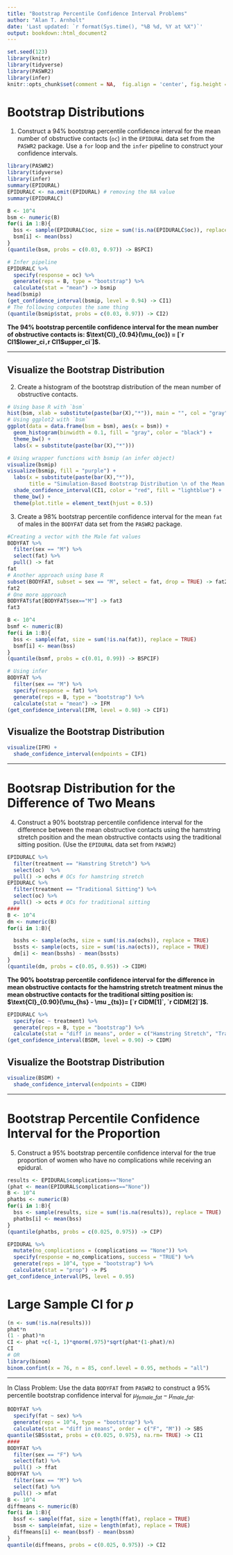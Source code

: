 ```yaml
---
title: "Bootstrap Percentile Confidence Interval Problems"
author: "Alan T. Arnholt"
date: 'Last updated: `r format(Sys.time(), "%B %d, %Y at %X")`'
output: bookdown::html_document2
---
```


```r
set.seed(123)
library(knitr)
library(tidyverse)
library(PASWR2)
library(infer)
knitr::opts_chunk$set(comment = NA,  fig.align = 'center', fig.height = 5, fig.width = 5, prompt = FALSE, highlight = TRUE, tidy = FALSE, warning = FALSE, message = FALSE)
```

# Bootstrap Distributions

1. Construct a 94% bootstrap percentile confidence interval for the mean number of obstructive contacts (`oc`) in the `EPIDURAL` data set from the `PASWR2` package.  Use a `for` loop and the `infer` pipeline to construct your confidence intervals.  

```r
library(PASWR2)
library(tidyverse)
library(infer)
summary(EPIDURAL)
EPIDURALC <- na.omit(EPIDURAL) # removing the NA value
summary(EPIDURALC)
```
```r
B <- 10^4
bsm <- numeric(B)
for(i in 1:B){
  bss <- sample(EPIDURALC$oc, size = sum(!is.na(EPIDURALC$oc)), replace = TRUE)
  bsm[i] <- mean(bss)
}
(quantile(bsm, probs = c(0.03, 0.97)) -> BSPCI)

```

```r
# Infer pipeline
EPIDURALC %>% 
  specify(response = oc) %>% 
  generate(reps = B, type = "bootstrap") %>% 
  calculate(stat = "mean") -> bsmip
head(bsmip)
(get_confidence_interval(bsmip, level = 0.94) -> CI1)
# The following computes the same thing
(quantile(bsmip$stat, probs = c(0.03, 0.97)) -> CI2)
```
**The 94% bootstrap percentile confidence interval for the mean number of obstructive
 contacts is: $\text{CI}_{0.94}(\mu_{oc}) = [`r CI1$lower_ci`, `r CI1$upper_ci`]$.**
 
 ___________________


## Visualize the Bootstrap Distribution

2. Create a histogram of the bootstrap distribution of the mean number of obstructive contacts.

```r
# Using base R with `bsm`
hist(bsm, xlab = substitute(paste(bar(X),"*")), main = "", col = "gray")
# Using ggplot2 with `bsm`
ggplot(data = data.frame(bsm = bsm), aes(x = bsm)) + 
  geom_histogram(binwidth = 0.1, fill = "gray", color = "black") + 
  theme_bw() + 
  labs(x = substitute(paste(bar(X),"*")))
```

```r
# Using wrapper functions with bsmip (an infer object)
visualize(bsmip)
visualize(bsmip, fill = "purple") + 
  labs(x = substitute(paste(bar(X),"*")), 
       title = "Simulation-Based Bootstrap Distribution \n of the Mean Number of Obstructive Contacts") + 
  shade_confidence_interval(CI1, color = "red", fill = "lightblue") + 
  theme_bw() +
  theme(plot.title = element_text(hjust = 0.5)) 
```


3. Create a 98% bootstrap percentile confidence interval for the mean `fat` of males in the `BODYFAT` data set from the `PASWR2` package.

```r
#Creating a vector with the Male fat values
BODYFAT %>% 
  filter(sex == "M") %>% 
  select(fat) %>% 
  pull() -> fat
fat
# Another approach using base R
subset(BODYFAT, subset = sex == "M", select = fat, drop = TRUE) -> fat2
fat2
# One more approach
BODYFAT$fat[BODYFAT$sex=="M"] -> fat3
fat3
```

```r
B <- 10^4
bsmf <- numeric(B)
for(i in 1:B){
  bss <- sample(fat, size = sum(!is.na(fat)), replace = TRUE)
  bsmf[i] <- mean(bss)
}
(quantile(bsmf, probs = c(0.01, 0.99)) -> BSPCIF)
```

```r
# Using infer
BODYFAT %>% 
  filter(sex == "M") %>% 
  specify(response = fat) %>% 
  generate(reps = B, type = "bootstrap") %>% 
  calculate(stat = "mean") -> IFM
(get_confidence_interval(IFM, level = 0.98) -> CIF1)
```

## Visualize the Bootstrap Distribution 

```r
visualize(IFM) +
  shade_confidence_interval(endpoints = CIF1)
```

_____________

# Bootsrap Distribution for the Difference of Two Means

4. Construct a 90% bootstrap percentile confidence interval for the difference between the mean obstructive contacts using the hamstring stretch position and the mean obstructive contacts using the traditional sitting position.  (Use the `EPIDURAL` data set from `PASWR2`)

```r
EPIDURALC %>% 
  filter(treatment == "Hamstring Stretch") %>% 
  select(oc)  %>% 
  pull() -> ochs # OCs for hamstring stretch
EPIDURALC %>% 
  filter(treatment == "Traditional Sitting") %>% 
  select(oc) %>% 
  pull() -> octs # OCs for traditional sitting
####
B <- 10^4
dm <- numeric(B)
for(i in 1:B){

  bsshs <- sample(ochs, size = sum(!is.na(ochs)), replace = TRUE)
  bssts <- sample(octs, size = sum(!is.na(octs)), replace = TRUE)
  dm[i] <- mean(bsshs) - mean(bssts)
}
(quantile(dm, probs = c(0.05, 0.95)) -> CIDM)
```

**The 90% bootstrap percentile confidence interval for the difference in mean obstructive contacts for the hamstring stretch treatment minus the mean obstructive contacts for the traditional sitting position is: $\text{CI}_{0.90}(\mu_{hs} - \mu _{ts})= [`r CIDM[1]`, `r CIDM[2]`]$.**


```r
EPIDURALC %>% 
  specify(oc ~ treatment) %>% 
  generate(reps = B, type = "bootstrap") %>% 
  calculate(stat = "diff in means", order = c("Hamstring Stretch", "Traditional Sitting")) -> BSDM
(get_confidence_interval(BSDM, level = 0.90) -> CIDM)
```

## Visualize the Bootstrap Distribution 

```r
visualize(BSDM) +
  shade_confidence_interval(endpoints = CIDM)
```


______________

# Bootstrap Percentile Confidence Interval for the Proportion

5.  Construct a 95% bootstrap percentile confidence interval for the true proportion of women who have no complications while receiving an epidural. 

```r
results <- EPIDURAL$complications=="None"
(phat <- mean(EPIDURAL$complications=="None"))
B <- 10^4
phatbs <- numeric(B)
for(i in 1:B){
  bss <- sample(results, size = sum(!is.na(results)), replace = TRUE)
  phatbs[i] <- mean(bss)
}
(quantile(phatbs, probs = c(0.025, 0.975)) -> CIP)
```

```r
EPIDURAL %>% 
  mutate(no_complications = (complications == "None")) %>% 
  specify(response = no_complications, success = "TRUE") %>% 
  generate(reps = 10^4, type = "bootstrap") %>% 
  calculate(stat = "prop") -> PS
get_confidence_interval(PS, level = 0.95)
```


# Large Sample CI for $p$

```r
(n <- sum(!is.na(results)))
phat*n
(1 - phat)*n
CI <- phat +c(-1, 1)*qnorm(.975)*sqrt(phat*(1-phat)/n)
CI
# OR
library(binom)
binom.confint(x = 76, n = 85, conf.level = 0.95, methods = "all")
```
____________

In Class Problem:  Use the data `BODYFAT` from `PASWR2` to construct a 95% percentile bootstrap confidence interval for $\mu_{female\_fat} - \mu_{male\_fat}$.



```r
BODYFAT %>% 
  specify(fat ~ sex) %>% 
  generate(reps = 10^4, type = "bootstrap") %>% 
  calculate(stat = "diff in means", order = c("F", "M")) -> SBS
quantile(SBS$stat, probs = c(0.025, 0.975), na.rm= TRUE) -> CI1
####
BODYFAT %>% 
  filter(sex == "F") %>% 
  select(fat) %>% 
  pull() -> ffat
BODYFAT %>% 
  filter(sex == "M") %>% 
  select(fat) %>% 
  pull() -> mfat
B <- 10^4
diffmeans <- numeric(B)
for(i in 1:B){
  bssf <- sample(ffat, size = length(ffat), replace = TRUE)
  bssm <- sample(mfat, size = length(mfat), replace = TRUE)
  diffmeans[i] <- mean(bssf) - mean(bssm)
}
quantile(diffmeans, probs = c(0.025, 0.975)) -> CI2
```




